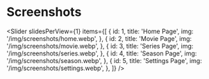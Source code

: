 
# Screenshots

<Slider
    slidesPerView={1}
    items={[
        {
            id: 1,
            title: 'Home Page',
            img: '/img/screenshots/home.webp',
        },
        {
            id: 2,
            title: 'Movie Page',
            img: '/img/screenshots/movie.webp',
        },
        {
            id: 3,
            title: 'Series Page',
            img: '/img/screenshots/series.webp',
        },
        {
            id: 4,
            title: 'Season Page',
            img: '/img/screenshots/season.webp',
        },
        {
            id: 5,
            title: 'Settings Page',
            img: '/img/screenshots/settings.webp',
        },
    ]}
/>
